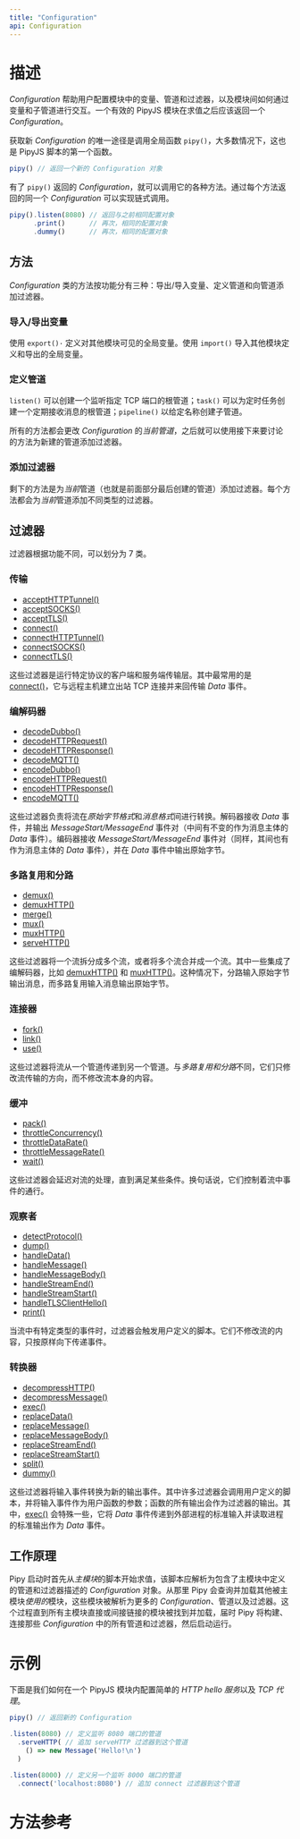 ```yaml
---
title: "Configuration"
api: Configuration
---
```


# 描述

*Configuration* 帮助用户配置模块中的变量、管道和过滤器，以及模块间如何通过变量和子管道进行交互。一个有效的 PipyJS 模块在求值之后应该返回一个 *Configuration*。

获取新 *Configuration* 的唯一途径是调用全局函数 `pipy()`，大多数情况下，这也是 PipyJS 脚本的第一个函数。

```js
pipy() // 返回一个新的 Configuration 对象
```

有了 `pipy()` 返回的 *Configuration*，就可以调用它的各种方法。通过每个方法返回的同一个 *Configuration* 可以实现链式调用。

```js
pipy().listen(8080) // 返回与之前相同配置对象
      .print()      // 再次，相同的配置对象
      .dummy()      // 再次，相同的配置对象
```

## 方法

*Configuration* 类的方法按功能分有三种：导出/导入变量、定义管道和向管道添加过滤器。

### 导入/导出变量

使用 `export()·` 定义对其他模块可见的全局变量。使用 `import()` 导入其他模块定义和导出的全局变量。

### 定义管道

`listen()` 可以创建一个监听指定 TCP 端口的根管道；`task()` 可以为定时任务创建一个定期接收消息的根管道；`pipeline()` 以给定名称创建子管道。

所有的方法都会更改 *Configuration* 的*当前管道*，之后就可以使用接下来要讨论的方法为新建的管道添加过滤器。

### 添加过滤器

剩下的方法是为*当前*管道（也就是前面部分最后创建的管道）添加过滤器。每个方法都会为*当前*管道添加不同类型的过滤器。

## 过滤器

过滤器根据功能不同，可以划分为 7 类。

### 传输

  * [acceptHTTPTunnel()](/reference/api/Configuration/acceptHTTPTunnel)
  * [acceptSOCKS()](/reference/api/Configuration/acceptSOCKS)
  * [acceptTLS()](/reference/api/Configuration/acceptTLS)
  * [connect()](/reference/api/Configuration/connect)
  * [connectHTTPTunnel()](/reference/api/Configuration/connectHTTPTunnel)
  * [connectSOCKS()](/reference/api/Configuration/connectTLS)
  * [connectTLS()](/reference/api/Configuration/connectTLS)

  这些过滤器是运行特定协议的客户端和服务端传输层。其中最常用的是 [connect()](/reference/api/Configuration/connect)，它与远程主机建立出站 TCP 连接并来回传输 *Data* 事件。

### 编解码器

  * [decodeDubbo()](/reference/api/Configuration/decodeDubbo)
  * [decodeHTTPRequest()](/reference/api/Configuration/decodeHTTPRequest)
  * [decodeHTTPResponse()](/reference/api/Configuration/decodeHTTPResponse)
  * [decodeMQTT()](/reference/api/Configuration/decodeMQTT)
  * [encodeDubbo()](/reference/api/Configuration/decodeDubbo)
  * [encodeHTTPRequest()](/reference/api/Configuration/decodeHTTPRequest)
  * [encodeHTTPResponse()](/reference/api/Configuration/decodeHTTPResponse)
  * [encodeMQTT()](/reference/api/Configuration/encodeMQTT)

这些过滤器负责将流在*原始字节格式*和*消息格式*间进行转换。解码器接收 *Data* 事件，并输出 *MessageStart/MessageEnd* 事件对（中间有不变的作为消息主体的 *Data* 事件）。编码器接收 *MessageStart/MessageEnd* 事件对（同样，其间也有作为消息主体的 *Data* 事件），并在 *Data* 事件中输出原始字节。

### 多路复用和分路

* [demux()](/reference/api/Configuration/demux)
* [demuxHTTP()](/reference/api/Configuration/demuxHTTP)
* [merge()](/reference/api/Configuration/merge)
* [mux()](/reference/api/Configuration/mux)
* [muxHTTP()](/reference/api/Configuration/muxHTTP)
* [serveHTTP()](/reference/api/Configuration/serveHTTP)

这些过滤器将一个流拆分成多个流，或者将多个流合并成一个流。其中一些集成了编解码器，比如 [demuxHTTP()](/reference/api/Configuration/demuxHTTP) 和 [muxHTTP()](/reference/api/Configuration/muxHTTP)。这种情况下，分路输入原始字节输出消息，而多路复用输入消息输出原始字节。

### 连接器

* [fork()](/reference/api/Configuration/link)
* [link()](/reference/api/Configuration/link)
* [use()](/reference/api/Configuration/use)

这些过滤器将流从一个管道传递到另一个管道。与*多路复用和分路*不同，它们只修改流传输的方向，而不修改流本身的内容。

### 缓冲

* [pack()](/reference/api/Configuration/pack)
* [throttleConcurrency()](/reference/api/Configuration/throttleConcurrency)
* [throttleDataRate()](/reference/api/Configuration/throttleDataRate)
* [throttleMessageRate()](/reference/api/Configuration/throttleMessageRate)
* [wait()](/reference/api/Configuration/wait)

这些过滤器会延迟对流的处理，直到满足某些条件。换句话说，它们控制着流中事件的通行。

### 观察者

* [detectProtocol()](/reference/api/Configuration/detectProtocol)
* [dump()](/reference/api/Configuration/dump)
* [handleData()](/reference/api/Configuration/handleData)
* [handleMessage()](/reference/api/Configuration/handleMessage)
* [handleMessageBody()](/reference/api/Configuration/handleMessageBody)
* [handleStreamEnd()](/reference/api/Configuration/handleStreamEnd)
* [handleStreamStart()](/reference/api/Configuration/handleStreamStart)
* [handleTLSClientHello()](/reference/api/Configuration/handleTLSClientHello)
* [print()](/reference/api/Configuration/print)

当流中有特定类型的事件时，过滤器会触发用户定义的脚本。它们不修改流的内容，只按原样向下传递事件。

### 转换器

* [decompressHTTP()](/reference/api/Configuration/decompressHTTP)
* [decompressMessage()](/reference/api/Configuration/decompressMessage)
* [exec()](/reference/api/Configuration/exec)
* [replaceData()](/reference/api/Configuration/replaceData)
* [replaceMessage()](/reference/api/Configuration/replaceMessage)
* [replaceMessageBody()](/reference/api/Configuration/replaceMessageBody)
* [replaceStreamEnd()](/reference/api/Configuration/replaceStreamEnd)
* [replaceStreamStart()](/reference/api/Configuration/replaceStreamStart)
* [split()](/reference/api/Configuration/split)
* [dummy()](/reference/api/Configuration/dummy)

这些过滤器将输入事件转换为新的输出事件。其中许多过滤器会调用用户定义的脚本，并将输入事件作为用户函数的参数；函数的所有输出会作为过滤器的输出。其中，[exec()](/reference/api/Configuration/exec) 会特殊一些，它将 *Data* 事件传递到外部进程的标准输入并读取进程的标准输出作为 *Data* 事件。

## 工作原理

Pipy 启动时首先从*主模块*的脚本开始求值，该脚本应解析为包含了主模块中定义的管道和过滤器描述的 *Configuration* 对象。从那里 Pipy 会查询并加载其他被主模块*使用的*模块，这些模块被解析为更多的 *Configuration*、管道以及过滤器。这个过程直到所有主模块直接或间接链接的模块被找到并加载，届时 Pipy 将构建、连接那些 *Configuration* 中的所有管道和过滤器，然后启动运行。

# 示例

下面是我们如何在一个 PipyJS 模块内配置简单的 *HTTP hello 服务*以及 *TCP 代理*。

```js
pipy() // 返回新的 Configuration

.listen(8080) // 定义监听 8080 端口的管道
  .serveHTTP( // 追加 serveHTTP 过滤器到这个管道
    () => new Message('Hello!\n')
  )

.listen(8000) // 定义另一个监听 8000 端口的管道
  .connect('localhost:8080') // 追加 connect 过滤器到这个管道
```

# 方法参考

<Methods/>
